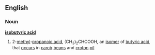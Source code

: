 ==English==
===Noun===
{{wikipedia}}
'''[[iso]][[butyric acid]]'''
#{{chemistry}} 2-[[methyl]]-[[propanoic acid]], (CH<sub>3</sub>)<sub>2</sub>CHCOOH, an [[isomer]] of [[butyric acid]], that [[occur]]s in [[carob]] [[beans]] and [[croton]] [[oil]]